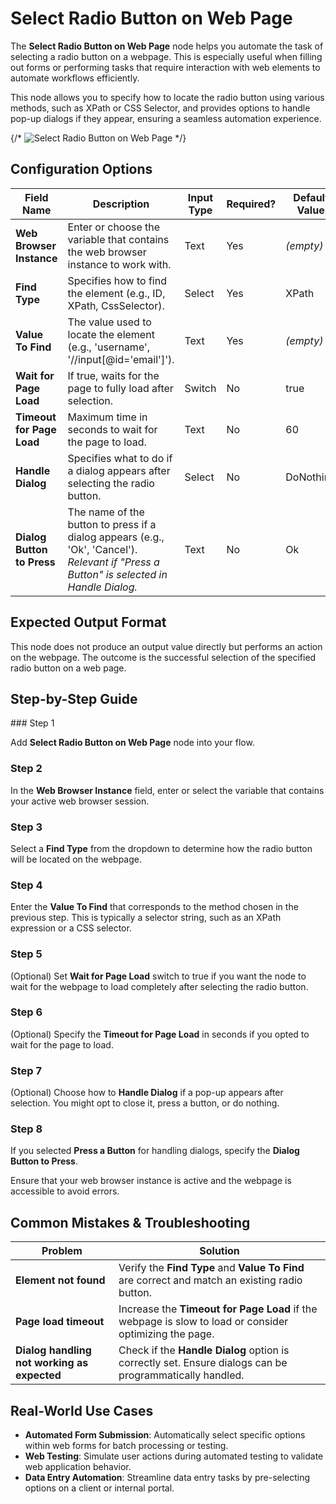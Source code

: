 
# Select Radio Button on Web Page

The **Select Radio Button on Web Page** node helps you automate the task of selecting a radio button on a webpage. This is especially useful when filling out forms or performing tasks that require interaction with web elements to automate workflows efficiently.

This node allows you to specify how to locate the radio button using various methods, such as XPath or CSS Selector, and provides options to handle pop-up dialogs if they appear, ensuring a seamless automation experience.

{/* ![Select Radio Button on Web Page](./select-radio-button-on-web-page.png) */}

## Configuration Options

| Field Name                 | Description                                                                                                                              | Input Type | Required? | Default Value |
| -------------------------- | ---------------------------------------------------------------------------------------------------------------------------------------- | ---------- | --------- | ------------- |
| **Web Browser Instance**   | Enter or choose the variable that contains the web browser instance to work with.                                                        | Text       | Yes       | _(empty)_     |
| **Find Type**              | Specifies how to find the element (e.g., ID, XPath, CssSelector).                                                                        | Select     | Yes       | XPath         |
| **Value To Find**          | The value used to locate the element (e.g., 'username', '//input[@id='email']').                                                         | Text       | Yes       | _(empty)_     |
| **Wait for Page Load**     | If true, waits for the page to fully load after selection.                                                                               | Switch     | No        | true          |
| **Timeout for Page Load**  | Maximum time in seconds to wait for the page to load.                                                                                    | Text       | No        | 60            |
| **Handle Dialog**          | Specifies what to do if a dialog appears after selecting the radio button.                                                               | Select     | No        | DoNothing     |
| **Dialog Button to Press** | The name of the button to press if a dialog appears (e.g., 'Ok', 'Cancel'). _Relevant if "Press a Button" is selected in Handle Dialog._ | Text       | No        | Ok            |

## Expected Output Format

This node does not produce an output value directly but performs an action on the webpage. The outcome is the successful selection of the specified radio button on a web page.

## Step-by-Step Guide

<Steps>
### Step 1

Add **Select Radio Button on Web Page** node into your flow.

### Step 2

In the **Web Browser Instance** field, enter or select the variable that contains your active web browser session.

### Step 3

Select a **Find Type** from the dropdown to determine how the radio button will be located on the webpage.

### Step 4

Enter the **Value To Find** that corresponds to the method chosen in the previous step. This is typically a selector string, such as an XPath expression or a CSS selector.

### Step 5

(Optional) Set **Wait for Page Load** switch to true if you want the node to wait for the webpage to load completely after selecting the radio button.

### Step 6

(Optional) Specify the **Timeout for Page Load** in seconds if you opted to wait for the page to load.

### Step 7

(Optional) Choose how to **Handle Dialog** if a pop-up appears after selection. You might opt to close it, press a button, or do nothing.

### Step 8

If you selected **Press a Button** for handling dialogs, specify the **Dialog Button to Press**.

</Steps>

<Callout type="warning" title="Important">
  Ensure that your web browser instance is active and the webpage is accessible
  to avoid errors.
</Callout>

## Common Mistakes & Troubleshooting

| Problem                                     | Solution                                                                                                |
| ------------------------------------------- | ------------------------------------------------------------------------------------------------------- |
| **Element not found**                       | Verify the **Find Type** and **Value To Find** are correct and match an existing radio button.          |
| **Page load timeout**                       | Increase the **Timeout for Page Load** if the webpage is slow to load or consider optimizing the page.  |
| **Dialog handling not working as expected** | Check if the **Handle Dialog** option is correctly set. Ensure dialogs can be programmatically handled. |

## Real-World Use Cases

- **Automated Form Submission**: Automatically select specific options within web forms for batch processing or testing.
- **Web Testing**: Simulate user actions during automated testing to validate web application behavior.
- **Data Entry Automation**: Streamline data entry tasks by pre-selecting options on a client or internal portal.
